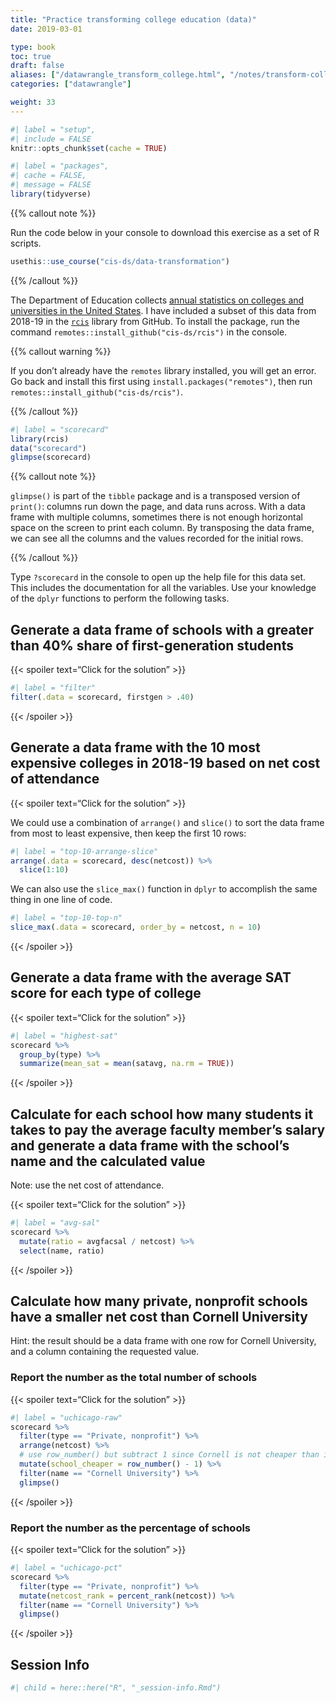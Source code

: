 ```yaml
---
title: "Practice transforming college education (data)"
date: 2019-03-01

type: book
toc: true
draft: false
aliases: ["/datawrangle_transform_college.html", "/notes/transform-college/"]
categories: ["datawrangle"]

weight: 33
---
```


```r
#| label = "setup",
#| include = FALSE
knitr::opts_chunk$set(cache = TRUE)
```

```r
#| label = "packages",
#| cache = FALSE,
#| message = FALSE
library(tidyverse)
```

{{% callout note %}}

Run the code below in your console to download this exercise as a set of R scripts.

```r
usethis::use_course("cis-ds/data-transformation")
```

{{% /callout %}}

The Department of Education collects [annual statistics on colleges and universities in the United States](https://collegescorecard.ed.gov/). I have included a subset of this data from 2018-19 in the [`rcis`](https://github.com/cis-ds/rcis) library from GitHub. To install the package, run the command `remotes::install_github("cis-ds/rcis")` in the console.

{{% callout warning %}}

If you don't already have the `remotes` library installed, you will get an error. Go back and install this first using `install.packages("remotes")`, then run `remotes::install_github("cis-ds/rcis")`.

{{% /callout %}}

```r
#| label = "scorecard"
library(rcis)
data("scorecard")
glimpse(scorecard)
```

{{% callout note %}}

`glimpse()` is part of the `tibble` package and is a transposed version of `print()`: columns run down the page, and data runs across. With a data frame with multiple columns, sometimes there is not enough horizontal space on the screen to print each column. By transposing the data frame, we can see all the columns and the values recorded for the initial rows.

{{% /callout %}}

Type `?scorecard` in the console to open up the help file for this data set. This includes the documentation for all the variables. Use your knowledge of the `dplyr` functions to perform the following tasks.

## Generate a data frame of schools with a greater than 40% share of first-generation students

{{< spoiler text="Click for the solution" >}}

```r
#| label = "filter"
filter(.data = scorecard, firstgen > .40)
```

{{< /spoiler >}}

## Generate a data frame with the 10 most expensive colleges in 2018-19 based on net cost of attendance

{{< spoiler text="Click for the solution" >}}

We could use a combination of `arrange()` and `slice()` to sort the data frame from most to least expensive, then keep the first 10 rows:

```r
#| label = "top-10-arrange-slice"
arrange(.data = scorecard, desc(netcost)) %>%
  slice(1:10)
```

We can also use the `slice_max()` function in `dplyr` to accomplish the same thing in one line of code.

```r
#| label = "top-10-top-n"
slice_max(.data = scorecard, order_by = netcost, n = 10)
```

{{< /spoiler >}}

## Generate a data frame with the average SAT score for each type of college

{{< spoiler text="Click for the solution" >}}

```r
#| label = "highest-sat"
scorecard %>%
  group_by(type) %>%
  summarize(mean_sat = mean(satavg, na.rm = TRUE))
```

{{< /spoiler >}}

## Calculate for each school how many students it takes to pay the average faculty member's salary and generate a data frame with the school's name and the calculated value

Note: use the net cost of attendance.

{{< spoiler text="Click for the solution" >}}

```r
#| label = "avg-sal"
scorecard %>%
  mutate(ratio = avgfacsal / netcost) %>%
  select(name, ratio)
```

{{< /spoiler >}}

## Calculate how many private, nonprofit schools have a smaller net cost than Cornell University

Hint: the result should be a data frame with one row for Cornell University, and a column containing the requested value.

### Report the number as the total number of schools

{{< spoiler text="Click for the solution" >}}

```r
#| label = "uchicago-raw"
scorecard %>%
  filter(type == "Private, nonprofit") %>%
  arrange(netcost) %>%
  # use row_number() but subtract 1 since Cornell is not cheaper than itself
  mutate(school_cheaper = row_number() - 1) %>%
  filter(name == "Cornell University") %>%
  glimpse()
```

{{< /spoiler >}}

### Report the number as the percentage of schools

{{< spoiler text="Click for the solution" >}}

```r
#| label = "uchicago-pct"
scorecard %>%
  filter(type == "Private, nonprofit") %>%
  mutate(netcost_rank = percent_rank(netcost)) %>%
  filter(name == "Cornell University") %>%
  glimpse()
```

{{< /spoiler >}}

## Session Info

```r
#| child = here::here("R", "_session-info.Rmd")
```
